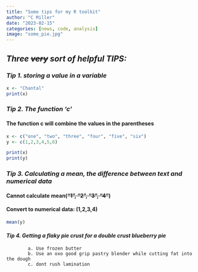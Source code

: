 ```yaml
---
title: "Some tips for my R toolkit"
author: "C Miller"
date: "2023-02-15"
categories: [news, code, analysis]
image: "some_pie.jpg"
---
```

## *Three ~~very~~ sort of helpful TIPS:*

### *Tip 1. storing a value in a variable*

```r
x <- "Chantal"
print(x)

```
### *Tip 2. The function 'c'*

#### The function c will combine the values in the parentheses

```r
x <- c("one", "two", "three", "four", "five", "six")
y <- c(1,2,3,4,5,6)

print(x)
print(y)
```
### *Tip 3. Calculating a mean, the difference between text and numerical data*

#### Cannot calculate mean(~~"1", "2", "3", "4"~~)

#### Convert to numerical data: (1,2,3,4)

```r
mean(y)
```

#### *Tip 4. Getting a flaky pie crust for a double crust blueberry pie*
            a. Use frozen butter
            b. Use an oxo good grip pastry blender while cutting fat into the dough
            c. dont rush lamination